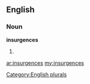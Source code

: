 ==English==

===Noun===
'''insurgences'''

# {{plural of|[[insurgence]]}}

[[Category:English plurals]]

[[ar:insurgences]]
[[my:insurgences]]